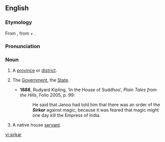 ==English==
===Etymology===
From {{Urd.}} {{term|سركار||sc=URchar}}, from {{Pers.}} {{term|سر||head|tr=sar|sc=FAchar|lang=fa}} + {{term|كار||agent, doer|tr=kār|sc=FAchar}}.

===Pronunciation===
{{IPA|/ˈsɜːkɑː/}}

===Noun===
{{en-noun}}

# {{India}} A [[province]] or [[district]].
# {{India}} The [[government|Government]], the [[State]].
#*'''1888''', Rudyard Kipling, ‘In the House of Suddhoo’, ''Plain Tales from the Hills'', Folio 2005, p. 99:
#*:He said that Janoo had told him that there was an order of the '''''Sirkar''''' against magic, because it was feared that magic might one day kill the Empress of India.
# {{India}} A native house [[servant]].

[[vi:sirkar]]